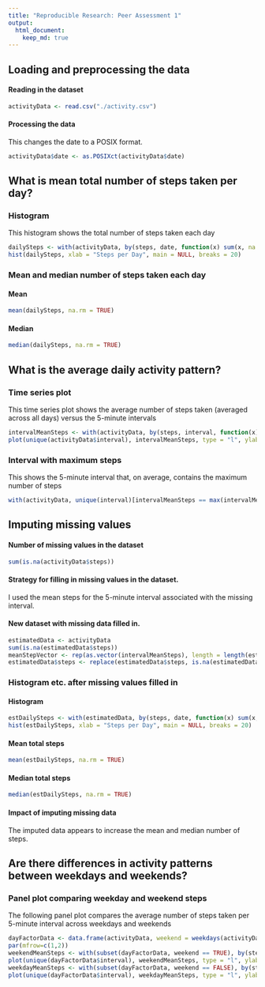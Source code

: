 ```yaml
---
title: "Reproducible Research: Peer Assessment 1"
output: 
  html_document:
    keep_md: true
---
```



## Loading and preprocessing the data

#### Reading in the dataset

```r
activityData <- read.csv("./activity.csv")
```
#### Processing the data
This changes the date to a POSIX format.
```r
activityData$date <- as.POSIXct(activityData$date)
```


## What is mean total number of steps taken per day?

### Histogram 

This histogram shows the total number of steps taken each day

```r
dailySteps <- with(activityData, by(steps, date, function(x) sum(x, na.rm = TRUE)))
hist(dailySteps, xlab = "Steps per Day", main = NULL, breaks = 20)
```

### Mean and median number of steps taken each day
#### Mean
```r
mean(dailySteps, na.rm = TRUE)
```
#### Median
```r
median(dailySteps, na.rm = TRUE)
```


## What is the average daily activity pattern?

### Time series plot 

This time series plot shows the average number of steps taken (averaged across all days) versus the 5-minute intervals
```r

intervalMeanSteps <- with(activityData, by(steps, interval, function(x) mean(x, na.rm = TRUE)))
plot(unique(activityData$interval), intervalMeanSteps, type = "l", ylab = "5-minute intervals", xlab = "Average number of steps taken")
```

### Interval with maximum steps

This shows   the 5-minute interval that, on average, contains the maximum number of steps
```r
with(activityData, unique(interval)[intervalMeanSteps == max(intervalMeanSteps)])
```


## Imputing missing values

#### Number of missing values in the dataset

```r
sum(is.na(activityData$steps))
```

#### Strategy for filling in missing values in the dataset. 

I used the mean steps for the 5-minute interval associated with the missing interval.

#### New dataset with missing data filled in.


```r
estimatedData <- activityData
sum(is.na(estimatedData$steps))
meanStepVector <- rep(as.vector(intervalMeanSteps), length = length(estimatedData$steps))
estimatedData$steps <- replace(estimatedData$steps, is.na(estimatedData$steps), meanStepVector[is.na(estimatedData$steps)])

```

### Histogram etc. after missing values filled in
#### Histogram
```r
estDailySteps <- with(estimatedData, by(steps, date, function(x) sum(x, na.rm = TRUE)))
hist(estDailySteps, xlab = "Steps per Day", main = NULL, breaks = 20)
```
#### Mean total steps 
```r
mean(estDailySteps, na.rm = TRUE)
```
#### Median total steps
```r
median(estDailySteps, na.rm = TRUE)
```
#### Impact of imputing missing data
The imputed data appears to increase the mean and median number of steps. 


## Are there differences in activity patterns between weekdays and weekends?


### Panel plot comparing weekday and weekend steps

The following panel plot compares the average number of steps taken per 5-minute interval across weekdays and weekends
```r
dayFactorData <- data.frame(activityData, weekend = weekdays(activityData$date) %in% c("Saturday", "Sunday"))
par(mfrow=c(1,2))
weekendMeanSteps <- with(subset(dayFactorData, weekend == TRUE), by(steps, interval, function(x) mean(x, na.rm = TRUE)))
plot(unique(dayFactorData$interval), weekendMeanSteps, type = "l", ylab = "weekend", ylim = c(0, 250), xlab = "Average steps per 5-minute interval")
weekdayMeanSteps <- with(subset(dayFactorData, weekend == FALSE), by(steps, interval, function(x) mean(x, na.rm = TRUE)))
plot(unique(dayFactorData$interval), weekdayMeanSteps, type = "l", ylab = "weekday", xlab = "Average steps per 5-minute interval", ylim = c(0, 250))

```
